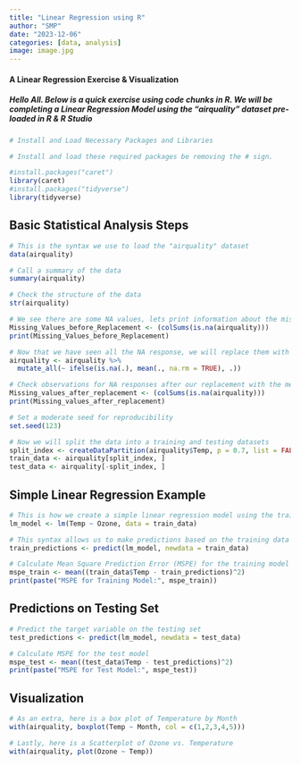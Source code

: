 ```yaml
---
title: "Linear Regression using R"
author: "SMP"
date: "2023-12-06"
categories: [data, analysis]
image: image.jpg
---
```


#### A Linear Regression Exercise & Visualization

##### Hello All. Below is a quick exercise using code chunks in R. We will be completing a Linear Regression Model using the "airquality" dataset pre-loaded in R & R Studio

```r
# Install and Load Necessary Packages and Libraries

# Install and load these required packages be removing the # sign. 

#install.packages("caret")
library(caret)
#install.packages("tidyverse")
library(tidyverse)
```

## **Basic Statistical Analysis Steps**

```r
# This is the syntax we use to load the "airquality" dataset
data(airquality)

# Call a summary of the data
summary(airquality)

# Check the structure of the data
str(airquality)

# We see there are some NA values, lets print information about the missing values so we can replacement them
Missing_Values_before_Replacement <- (colSums(is.na(airquality)))
print(Missing_Values_before_Replacement)

# Now that we have seen all the NA response, we will replace them with the mean for each variable
airquality <- airquality %>%
  mutate_all(~ ifelse(is.na(.), mean(., na.rm = TRUE), .))

# Check observations for NA responses after our replacement with the mean
Missing_values_after_replacement <- (colSums(is.na(airquality)))
print(Missing_values_after_replacement)

# Set a moderate seed for reproducibility
set.seed(123)

# Now we will split the data into a training and testing datasets
split_index <- createDataPartition(airquality$Temp, p = 0.7, list = FALSE)
train_data <- airquality[split_index, ]
test_data <- airquality[-split_index, ]
```

## **Simple Linear Regression Example**

```r
# This is how we create a simple linear regression model using the training data
lm_model <- lm(Temp ~ Ozone, data = train_data)

# This syntax allows us to make predictions based on the training data
train_predictions <- predict(lm_model, newdata = train_data)

# Calculate Mean Square Prediction Error (MSPE) for the training model to gauge how well it predicts
mspe_train <- mean((train_data$Temp - train_predictions)^2)
print(paste("MSPE for Training Model:", mspe_train))
```

## **Predictions on Testing Set**

```r
# Predict the target variable on the testing set
test_predictions <- predict(lm_model, newdata = test_data)

# Calculate MSPE for the test model
mspe_test <- mean((test_data$Temp - test_predictions)^2)
print(paste("MSPE for Test Model:", mspe_test))
```

## **Visualization**

```r
# As an extra, here is a box plot of Temperature by Month
with(airquality, boxplot(Temp ~ Month, col = c(1,2,3,4,5)))

```

```r
# Lastly, here is a Scatterplot of Ozone vs. Temperature
with(airquality, plot(Ozone ~ Temp))

```
